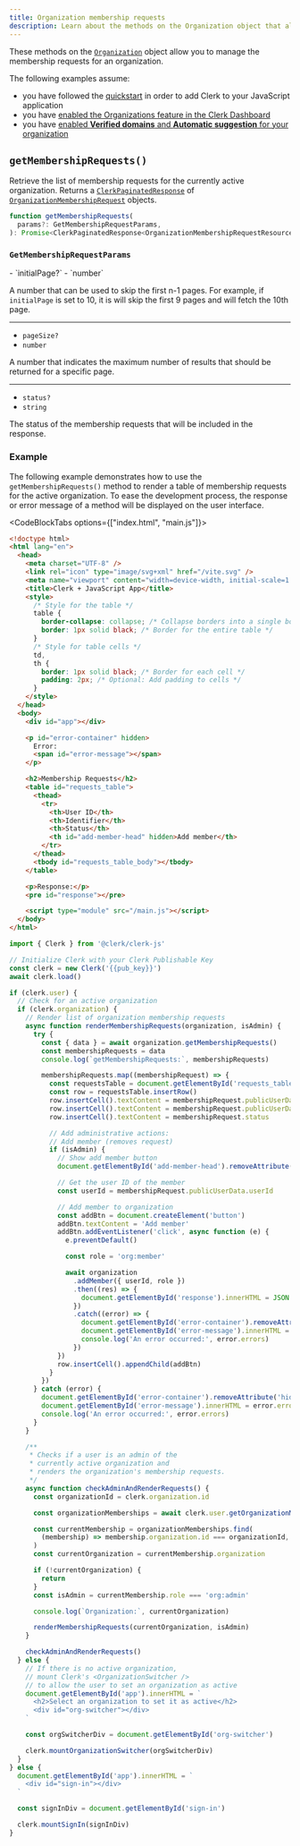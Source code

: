 ```yaml
---
title: Organization membership requests
description: Learn about the methods on the Organization object that allow you to manage the membership requests for an organization.
---
```


These methods on the [`Organization`](/docs/references/javascript/organization/organization) object allow you to manage the membership requests for an organization.

The following examples assume:

- you have followed the [quickstart](/docs/quickstarts/javascript) in order to add Clerk to your JavaScript application
- you have [enabled the Organizations feature in the Clerk Dashboard](/docs/organizations/overview#enable-organizations-in-your-application)
- you have [enabled **Verified domains** and **Automatic suggestion** for your organization](/docs/organizations/verified-domains)

## `getMembershipRequests()`

Retrieve the list of membership requests for the currently active organization. Returns a [`ClerkPaginatedResponse`](/docs/references/javascript/types/clerk-paginated-response) of [`OrganizationMembershipRequest`](/docs/references/javascript/organization-membership-request) objects.

```ts
function getMembershipRequests(
  params?: GetMembershipRequestParams,
): Promise<ClerkPaginatedResponse<OrganizationMembershipRequestResource>>
```

### `GetMembershipRequestParams`

<Properties>
  - `initialPage?`
  - `number`

  A number that can be used to skip the first n-1 pages. For example, if `initialPage` is set to 10, it is will skip the first 9 pages and will fetch the 10th page.

  ---

  - `pageSize?`
  - `number`

  A number that indicates the maximum number of results that should be returned for a specific page.

  ---

  - `status?`
  - `string`

  The status of the membership requests that will be included in the response.
</Properties>

### Example

The following example demonstrates how to use the `getMembershipRequests()` method to render a table of membership requests for the active organization. To ease the development process, the response or error message of a method will be displayed on the user interface.

<CodeBlockTabs options={["index.html", "main.js"]}>
  ```html {{ filename: 'index.html' }}
  <!doctype html>
  <html lang="en">
    <head>
      <meta charset="UTF-8" />
      <link rel="icon" type="image/svg+xml" href="/vite.svg" />
      <meta name="viewport" content="width=device-width, initial-scale=1.0" />
      <title>Clerk + JavaScript App</title>
      <style>
        /* Style for the table */
        table {
          border-collapse: collapse; /* Collapse borders into a single border */
          border: 1px solid black; /* Border for the entire table */
        }
        /* Style for table cells */
        td,
        th {
          border: 1px solid black; /* Border for each cell */
          padding: 2px; /* Optional: Add padding to cells */
        }
      </style>
    </head>
    <body>
      <div id="app"></div>

      <p id="error-container" hidden>
        Error:
        <span id="error-message"></span>
      </p>

      <h2>Membership Requests</h2>
      <table id="requests_table">
        <thead>
          <tr>
            <th>User ID</th>
            <th>Identifier</th>
            <th>Status</th>
            <th id="add-member-head" hidden>Add member</th>
          </tr>
        </thead>
        <tbody id="requests_table_body"></tbody>
      </table>

      <p>Response:</p>
      <pre id="response"></pre>

      <script type="module" src="/main.js"></script>
    </body>
  </html>
  ```

  ```js {{ filename: 'main.js', mark: [13] }}
  import { Clerk } from '@clerk/clerk-js'

  // Initialize Clerk with your Clerk Publishable Key
  const clerk = new Clerk('{{pub_key}}')
  await clerk.load()

  if (clerk.user) {
    // Check for an active organization
    if (clerk.organization) {
      // Render list of organization membership requests
      async function renderMembershipRequests(organization, isAdmin) {
        try {
          const { data } = await organization.getMembershipRequests()
          const membershipRequests = data
          console.log(`getMembershipRequests:`, membershipRequests)

          membershipRequests.map((membershipRequest) => {
            const requestsTable = document.getElementById('requests_table')
            const row = requestsTable.insertRow()
            row.insertCell().textContent = membershipRequest.publicUserData.userId
            row.insertCell().textContent = membershipRequest.publicUserData.identifier
            row.insertCell().textContent = membershipRequest.status

            // Add administrative actions:
            // Add member (removes request)
            if (isAdmin) {
              // Show add member button
              document.getElementById('add-member-head').removeAttribute('hidden')

              // Get the user ID of the member
              const userId = membershipRequest.publicUserData.userId

              // Add member to organization
              const addBtn = document.createElement('button')
              addBtn.textContent = 'Add member'
              addBtn.addEventListener('click', async function (e) {
                e.preventDefault()

                const role = 'org:member'

                await organization
                  .addMember({ userId, role })
                  .then((res) => {
                    document.getElementById('response').innerHTML = JSON.stringify(res)
                  })
                  .catch((error) => {
                    document.getElementById('error-container').removeAttribute('hidden')
                    document.getElementById('error-message').innerHTML = error.errors[0].longMessage
                    console.log('An error occurred:', error.errors)
                  })
              })
              row.insertCell().appendChild(addBtn)
            }
          })
        } catch (error) {
          document.getElementById('error-container').removeAttribute('hidden')
          document.getElementById('error-message').innerHTML = error.errors[0].longMessage
          console.log('An error occurred:', error.errors)
        }
      }

      /**
       * Checks if a user is an admin of the
       * currently active organization and
       * renders the organization's membership requests.
       */
      async function checkAdminAndRenderRequests() {
        const organizationId = clerk.organization.id

        const organizationMemberships = await clerk.user.getOrganizationMemberships()

        const currentMembership = organizationMemberships.find(
          (membership) => membership.organization.id === organizationId,
        )
        const currentOrganization = currentMembership.organization

        if (!currentOrganization) {
          return
        }
        const isAdmin = currentMembership.role === 'org:admin'

        console.log(`Organization:`, currentOrganization)

        renderMembershipRequests(currentOrganization, isAdmin)
      }

      checkAdminAndRenderRequests()
    } else {
      // If there is no active organization,
      // mount Clerk's <OrganizationSwitcher />
      // to allow the user to set an organization as active
      document.getElementById('app').innerHTML = `
        <h2>Select an organization to set it as active</h2>
        <div id="org-switcher"></div>
      `

      const orgSwitcherDiv = document.getElementById('org-switcher')

      clerk.mountOrganizationSwitcher(orgSwitcherDiv)
    }
  } else {
    document.getElementById('app').innerHTML = `
      <div id="sign-in"></div>
    `

    const signInDiv = document.getElementById('sign-in')

    clerk.mountSignIn(signInDiv)
  }
  ```
</CodeBlockTabs>
